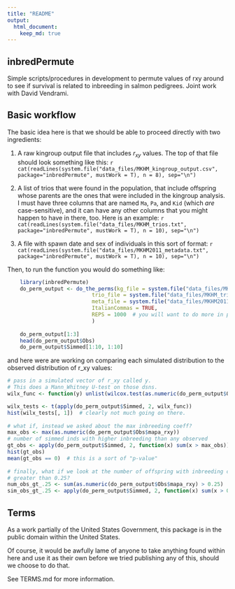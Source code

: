 ```yaml
---
title: "README"
output: 
  html_document:
    keep_md: true
---
```


## inbredPermute

Simple scripts/procedures in development to permute values of rxy around to
see if survival is related to inbreeding in salmon pedigrees.  Joint work 
with David Vendrami.

## Basic workflow

The basic idea here is that we should be able to proceed directly with two ingredients:

1. A raw kingroup output file that includes $r_{xy}$ values.  The top of that file should
    look something like this:
    ```r
    cat(readLines(system.file("data_files/MKHM_kingroup_output.csv", package="inbredPermute", mustWork = T), n = 8), sep="\n")
    ```

1. A list of trios that were found in the population, that include offspring whose
    parents are the ones that were included in the kingroup analysis.  I must have three columns
    that are named `Ma`, `Pa`, and `Kid` (which _are_ case-sensitive), and it can have any other columns
    that you might happen to have in there, too.  Here is an example:
    ```r
    cat(readLines(system.file("data_files/MKHM_trios.txt", package="inbredPermute", mustWork = T), n = 10), sep="\n")
    ```

1. A file with spawn date and sex of individuals in this sort of format:
    ```r
    cat(readLines(system.file("data_files/MKHM2011_metadata.txt", package="inbredPermute", mustWork = T), n = 10), sep="\n")
    ```

Then, to run the function you would do something like:
```r
    library(inbredPermute)
    do_perm_output <- do_the_perms(kg_file = system.file("data_files/MKHM_kingroup_output.csv", package="inbredPermute", mustWork = T),
                           trio_file = system.file("data_files/MKHM_trios.txt", package="inbredPermute", mustWork = T),
                           meta_file = system.file("data_files/MKHM2011_metadata.txt", package="inbredPermute", mustWork = T),
                           ItalianCommas = TRUE,
                           REPS = 1000  # you will want to do more in practice
                           )
    
    do_perm_output[1:3]
    head(do_perm_output$Obs)
    do_perm_output$Simmed[1:10, 1:10]
```

and here were are working on comparing each simulated distribution to the observed distribution of
r_xy values:
```r

# pass in a simulated vector of r_xy called y.
# This does a Mann_Whitney U-test on those dsns.
wilx_func <- function(y) unlist(wilcox.test(as.numeric(do_perm_output$Obs$mapa_rxy), y, alternative = "less")[c("p.value", "statistic")])

wilx_tests <- t(apply(do_perm_output$Simmed, 2, wilx_func))
hist(wilx_tests[, 1])  # clearly not much going on there.
    
# what if, instead we asked about the max inbreeding coeff?
max_obs <- max(as.numeric(do_perm_output$Obs$mapa_rxy))
# number of simmed inds with higher inbreeding than any observed
gt_obs <- apply(do_perm_output$Simmed, 2, function(x) sum(x > max_obs))
hist(gt_obs)
mean(gt_obs == 0)  # this is a sort of "p-value"  
    
# finally, what if we look at the number of offspring with inbreeding coeff 
# greater than 0.25?
num_obs_gt_.25 <- sum(as.numeric(do_perm_output$Obs$mapa_rxy) > 0.25)
sim_obs_gt_.25 <- apply(do_perm_output$Simmed, 2, function(x) sum(x > 0.25))

```

## Terms 

As a work partially of the United States Government, this package is in the
public domain within the United States. 

Of course, it would be awfully lame of anyone to take anything found within
here and use it as their own before we tried publishing any of this, should
we choose to do that.

See TERMS.md for more information.

